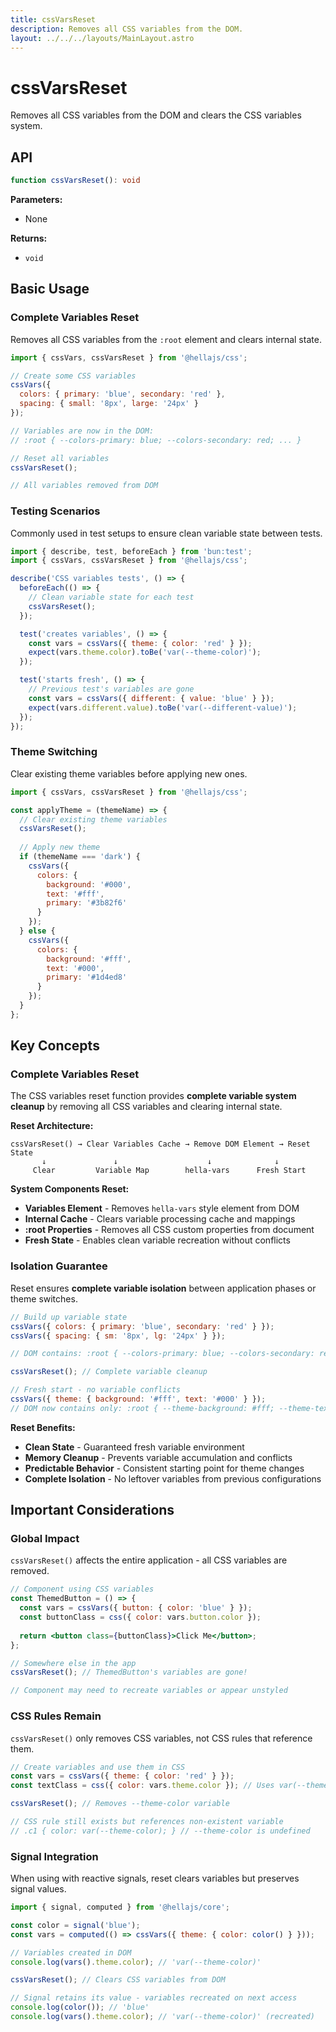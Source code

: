 ```yaml
---
title: cssVarsReset
description: Removes all CSS variables from the DOM.
layout: ../../../layouts/MainLayout.astro
---
```


# cssVarsReset

Removes all CSS variables from the DOM and clears the CSS variables system.

## API

```typescript
function cssVarsReset(): void
```

**Parameters:**
- None

**Returns:**
- `void`

## Basic Usage

### Complete Variables Reset

Removes all CSS variables from the `:root` element and clears internal state.

```jsx
import { cssVars, cssVarsReset } from '@hellajs/css';

// Create some CSS variables
cssVars({
  colors: { primary: 'blue', secondary: 'red' },
  spacing: { small: '8px', large: '24px' }
});

// Variables are now in the DOM:
// :root { --colors-primary: blue; --colors-secondary: red; ... }

// Reset all variables
cssVarsReset();

// All variables removed from DOM
```

### Testing Scenarios

Commonly used in test setups to ensure clean variable state between tests.

```jsx
import { describe, test, beforeEach } from 'bun:test';
import { cssVars, cssVarsReset } from '@hellajs/css';

describe('CSS variables tests', () => {
  beforeEach(() => {
    // Clean variable state for each test
    cssVarsReset();
  });

  test('creates variables', () => {
    const vars = cssVars({ theme: { color: 'red' } });
    expect(vars.theme.color).toBe('var(--theme-color)');
  });

  test('starts fresh', () => {
    // Previous test's variables are gone
    const vars = cssVars({ different: { value: 'blue' } });
    expect(vars.different.value).toBe('var(--different-value)');
  });
});
```

### Theme Switching

Clear existing theme variables before applying new ones.

```jsx
import { cssVars, cssVarsReset } from '@hellajs/css';

const applyTheme = (themeName) => {
  // Clear existing theme variables
  cssVarsReset();
  
  // Apply new theme
  if (themeName === 'dark') {
    cssVars({
      colors: {
        background: '#000',
        text: '#fff',
        primary: '#3b82f6'
      }
    });
  } else {
    cssVars({
      colors: {
        background: '#fff',
        text: '#000',
        primary: '#1d4ed8'
      }
    });
  }
};
```

## Key Concepts

### Complete Variables Reset

The CSS variables reset function provides **complete variable system cleanup** by removing all CSS variables and clearing internal state.

**Reset Architecture:**
```
cssVarsReset() → Clear Variables Cache → Remove DOM Element → Reset State
       ↓               ↓                    ↓              ↓
     Clear         Variable Map        hella-vars      Fresh Start
```

**System Components Reset:**
- **Variables Element** - Removes `hella-vars` style element from DOM
- **Internal Cache** - Clears variable processing cache and mappings
- **:root Properties** - Removes all CSS custom properties from document
- **Fresh State** - Enables clean variable recreation without conflicts

### Isolation Guarantee

Reset ensures **complete variable isolation** between application phases or theme switches.

```jsx
// Build up variable state
cssVars({ colors: { primary: 'blue', secondary: 'red' } });
cssVars({ spacing: { sm: '8px', lg: '24px' } });

// DOM contains: :root { --colors-primary: blue; --colors-secondary: red; ... }

cssVarsReset(); // Complete variable cleanup

// Fresh start - no variable conflicts
cssVars({ theme: { background: '#fff', text: '#000' } });
// DOM now contains only: :root { --theme-background: #fff; --theme-text: #000; }
```

**Reset Benefits:**
- **Clean State** - Guaranteed fresh variable environment
- **Memory Cleanup** - Prevents variable accumulation and conflicts
- **Predictable Behavior** - Consistent starting point for theme changes
- **Complete Isolation** - No leftover variables from previous configurations

## Important Considerations

### Global Impact

`cssVarsReset()` affects the entire application - all CSS variables are removed.

```jsx
// Component using CSS variables
const ThemedButton = () => {
  const vars = cssVars({ button: { color: 'blue' } });
  const buttonClass = css({ color: vars.button.color });
  
  return <button class={buttonClass}>Click Me</button>;
};

// Somewhere else in the app
cssVarsReset(); // ThemedButton's variables are gone!

// Component may need to recreate variables or appear unstyled
```

### CSS Rules Remain

`cssVarsReset()` only removes CSS variables, not CSS rules that reference them.

```jsx
// Create variables and use them in CSS
const vars = cssVars({ theme: { color: 'red' } });
const textClass = css({ color: vars.theme.color }); // Uses var(--theme-color)

cssVarsReset(); // Removes --theme-color variable

// CSS rule still exists but references non-existent variable
// .c1 { color: var(--theme-color); } // --theme-color is undefined
```

### Signal Integration

When using with reactive signals, reset clears variables but preserves signal values.

```jsx
import { signal, computed } from '@hellajs/core';

const color = signal('blue');
const vars = computed(() => cssVars({ theme: { color: color() } }));

// Variables created in DOM
console.log(vars().theme.color); // 'var(--theme-color)'

cssVarsReset(); // Clears CSS variables from DOM

// Signal retains its value - variables recreated on next access
console.log(color()); // 'blue'
console.log(vars().theme.color); // 'var(--theme-color)' (recreated)
```

